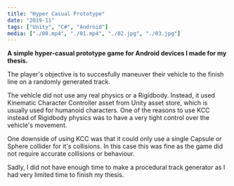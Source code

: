 ```yaml
---
title: "Hyper Casual Prototype"
date: "2019-11"
tags: ["Unity", "C#", "Android"]
media: ["./00.mp4", "./01.mp4", "./02.jpg", "./03.jpg"]
---
```


**A simple hyper-casual prototype game for Android devices I made for my thesis.**

The player's objective is to succesfully maneuver their vehicle to the finish line on a randomly generated track.

The vehicle did not use any real physics or a Rigidbody.
Instead, it used Kinematic Character Controller asset from Unity asset store, which is usually used for humanoid characters.
One of the reasons to use KCC instead of Rigidbody physics was to have a very tight control over the vehicle's movement.

One downside of using KCC was that it could only use a single Capsule or Sphere collider for it's collisions. In this case this was fine as the game did not require accurate collisions or behaviour.

Sadly, I did not have enough time to make a procedural track generator as I had very limited time to finish my thesis.